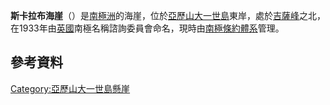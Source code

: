 '''斯卡拉布海崖'''（{{lang-en|Scarab Bluff}}）是[[南極洲|南極洲]]的海崖，位於[[亞歷山大一世島|亞歷山大一世島]]東岸，處於[[吉薩峰|吉薩峰]]之北，在1933年由[[英國|英國]]南極名稱諮詢委員會命名，現時由[[南極條約體系|南極條約體系]]管理。

{{coord|71|20|S|68|16|W|display=title}}
==參考資料==
{{usgs-gazetteer}}

{{DEFAULTSORT:Scarab Bluff}}
[[Category:亞歷山大一世島懸崖|Category:亞歷山大一世島懸崖]]


{{AlexanderIsland-geo-stub}}